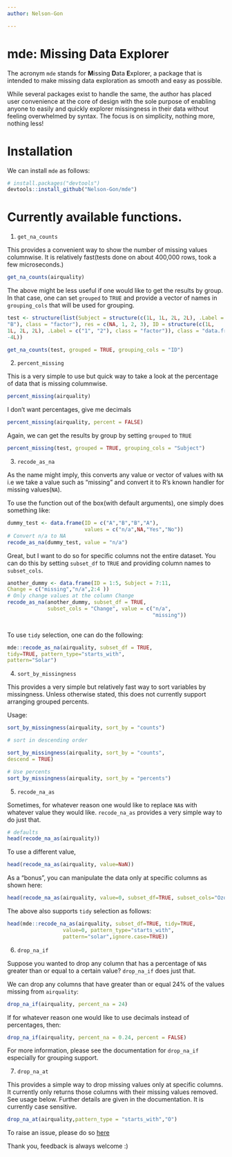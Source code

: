 ```yaml
---
author: Nelson-Gon

---
```


# mde: Missing Data Explorer

The acronym `mde` stands for **M**issing **D**ata **E**xplorer, a package that  is intended to make missing data exploration as smooth and easy as possible. 

While several packages exist to handle the same, the author has placed user convenience at the core of design with the sole purpose of enabling anyone to easily and quickly explorer missingness in their data without feeling overwhelmed by syntax. The focus is on simplicity, nothing more, nothing less! 

# Installation

We can install `mde` as follows:

```r
# install.packages("devtools")
devtools::install_github("Nelson-Gon/mde")

```

# Currently available functions.

1. `get_na_counts`

This provides a convenient way to show the number of missing values columnwise. It is relatively fast(tests done on about 400,000 rows, took a few microseconds.)

```r
get_na_counts(airquality)
```

The above might be less useful if one would like to get the results by group. In that case, one can set `grouped` to `TRUE` and provide a vector of names in `grouping_cols` that will be used for grouping. 

```r

test <- structure(list(Subject = structure(c(1L, 1L, 2L, 2L), .Label = c("A", 
"B"), class = "factor"), res = c(NA, 1, 2, 3), ID = structure(c(1L, 
1L, 2L, 2L), .Label = c("1", "2"), class = "factor")), class = "data.frame", row.names = c(NA, 
-4L))

get_na_counts(test, grouped = TRUE, grouping_cols = "ID")

```



2. `percent_missing`

This is a very simple to use but quick way to take a look at the percentage of data that is missing columnwise.

```r

percent_missing(airquality)

```

I don't want percentages, give me decimals


```r

percent_missing(airquality, percent = FALSE)

```

Again, we can get the results by group by setting `grouped` to `TRUE`

```r
percent_missing(test, grouped = TRUE, grouping_cols = "Subject")

```

3. `recode_as_na`

As the name might imply, this converts any value or vector of values with `NA` i.e we take a value such as "missing" and convert it to R's known handler for missing values(`NA`).

To use the function out of the box(with default arguments), one simply does something like:

```r

dummy_test <- data.frame(ID = c("A","B","B","A"), 
                         values = c("n/a",NA,"Yes","No"))
# Convert n/a to NA
recode_as_na(dummy_test, value = "n/a")

```

Great, but I want to do so for specific columns not the entire dataset. You can do this by setting `subset_df` to `TRUE` and providing column names to `subset_cols`. 

```r

another_dummy <- data.frame(ID = 1:5, Subject = 7:11, 
Change = c("missing","n/a",2:4 ))
# Only change values at the column Change
recode_as_na(another_dummy, subset_df = TRUE,
             subset_cols = "Change", value = c("n/a",
                                               "missing"))
                                               

```

To use `tidy` selection, one can do the following:

```r
mde::recode_as_na(airquality, subset_df = TRUE,
tidy=TRUE, pattern_type="starts_with",
pattern="Solar")

```


4. `sort_by_missingness`

This provides a very simple but relatively fast way to sort variables by missingness. Unless otherwise stated, this does not currently support arranging grouped percents.

Usage:

```r

sort_by_missingness(airquality, sort_by = "counts")

```

```r

# sort in descending order

sort_by_missingness(airquality, sort_by = "counts",
descend = TRUE)


```

```r

# Use percents
sort_by_missingness(airquality, sort_by = "percents")


```

5. `recode_na_as`

Sometimes, for whatever reason one would like to replace `NA`s with whatever value they would like. `recode_na_as` provides a very simple way to do just that. 

```r
# defaults
head(recode_na_as(airquality))

```

To use a different value,


```r
head(recode_na_as(airquality, value=NaN))

```


As a "bonus", you can manipulate the data only at specific columns as shown here:

```r

head(recode_na_as(airquality, value=0, subset_df=TRUE, subset_cols="Ozone"))

```
The above also supports `tidy` selection as follows:

```r

head(mde::recode_na_as(airquality, subset_df=TRUE, tidy=TRUE,
                  value=0, pattern_type="starts_with",
                  pattern="solar",ignore.case=TRUE))

```

6. `drop_na_if`

Suppose you wanted to drop any column that has a percentage of `NA`s greater than or equal to a certain value? `drop_na_if` does just that. 

We can drop any columns that have greater than or equal 24% of the values missing from `airquality`:

```r
drop_na_if(airquality, percent_na = 24)

```

If for whatever reason one would like to use decimals instead of percentages, then:

```r

drop_na_if(airquality, percent_na = 0.24, percent = FALSE)

```


For more information, please see the documentation for `drop_na_if` especially for grouping support.


7. `drop_na_at`

This provides a simple way to drop missing values only at specific columns. It currently only returns those columns with their missing values removed. See usage below. Further details are given in the documentation. It is currently case sensitive. 

```r

drop_na_at(airquality,pattern_type = "starts_with","O")

```

To raise an issue, please do so [here](https://www.github.com/Nelson-Gon/mde/issues)

Thank you, feedback is always welcome :)

